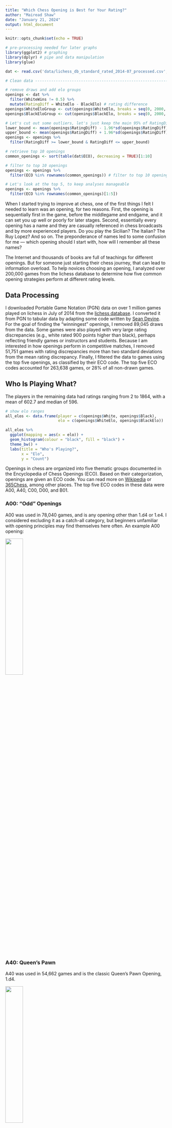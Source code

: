 ```yaml
---
title: "Which Chess Opening is Best for Your Rating?"
author: "Mairead Shaw"
date: "January 21, 2024"
output: html_document
---
```


```r
knitr::opts_chunk$set(echo = TRUE)
```

```r
# pre-processing needed for later graphs
library(ggplot2) # graphing
library(dplyr) # pipe and data manipulation
library(glue)

dat <- read.csv('data/lichess_db_standard_rated_2014-07_processed.csv', stringsAsFactors = F)

# Clean data --------------------------------------------------------------

# remove draws and add elo groups
openings <- dat %>% 
  filter(WhiteWins != 0.5) %>% 
  mutate(RatingDiff = WhiteElo - BlackElo) # rating difference
openings$WhiteEloGroup <- cut(openings$WhiteElo, breaks = seq(0, 2000, by = 100), labels = F)
openings$BlackEloGroup <- cut(openings$BlackElo, breaks = seq(0, 2000, by = 100), labels = F)

# Let's cut out some outliers, let's just keep the main 95% of RatingDiff values
lower_bound <- mean(openings$RatingDiff) - 1.96*sd(openings$RatingDiff)
upper_bound <- mean(openings$RatingDiff) + 1.96*sd(openings$RatingDiff)
openings <- openings %>% 
  filter(RatingDiff >= lower_bound & RatingDiff <= upper_bound)

# retrieve top 10 openings
common_openings <- sort(table(dat$ECO), decreasing = TRUE)[1:10]

# filter to top 10 openings
openings <- openings %>% 
  filter(ECO %in% rownames(common_openings)) # filter to top 10 openings

# Let's look at the top 5, to keep analyses manageable
openings <- openings %>% 
  filter(ECO %in% rownames(common_openings)[1:5])
```

When I started trying to improve at chess, one of the first things I felt I needed to learn was an opening, for two reasons. First, the opening is sequentially first in the game, before the middlegame and endgame, and it can set you up well or poorly for later stages. Second, essentially every opening has a name and they are casually referenced in chess broadcasts and by more experienced players. Do you play the Sicilian? The Italian? The Ruy Lopez? And so on. The preponderance of names led to some confusion for me — which opening should I start with, how will I remember all these names? 

The Internet and thousands of books are full of teachings for different openings. But for someone just starting their chess journey, that can lead to information overload. To help novices choosing an opening, I analyzed over 200,000 games from the lichess database to determine how five common opening strategies perform at different rating levels.

## Data Processing

I downloaded Portable Game Notation (PGN) data on over 1 million games played on lichess in July of 2014 from the [lichess database](https://database.lichess.org/). I converted it from PGN to tabular data by adapting some code written by [Sean Devine](https://github.com/seandamiandevine/chessblog). For the goal of finding the "winningest" openings, I removed 89,045 draws from the data. Some games were also played with very large rating discrepancies (e.g., white rated 900 points higher than black), perhaps reflecting friendly games or instructors and students. Because I am interested in how openings perform in competitive matches, I removed 51,751 games with rating discrepancies more than two standard deviations from the mean rating discrepancy. Finally, I filtered the data to games using the top five openings, as classified by their ECO code. The top five ECO codes accounted for 263,638 games, or 28% of all non-drawn games.

## Who Is Playing What?

The players in the remaining data had ratings ranging from 2 to 1864, with a mean of 602.7 and median of 596.

```r
# show elo ranges
all_elos <- data.frame(player = c(openings$White, openings$Black),
                       elo = c(openings$WhiteElo, openings$BlackElo))

all_elos %>% 
  ggplot(mapping = aes(x = elo)) +
  geom_histogram(colour = "black", fill = "black") +
  theme_bw() +
  labs(title = "Who's Playing?",
       x = "Elo", 
       y = "Count")
```

Openings in chess are organized into five thematic groups documented in the Encyclopedia of Chess Openings (ECO). Based on their categorization, openings are given an ECO code. You can read more on [Wikipedia](https://en.wikipedia.org/wiki/Encyclopaedia_of_Chess_Openings) or [365Chess](https://www.365chess.com/eco.php), among other places. The top five ECO codes in these data were A00, A40, C00, D00, and B01.

### A00: "Odd" Openings

A00 was used in 78,040 games, and is any opening other than 1.d4 or 1.e4. I considered excluding it as a catch-all category, but beginners unfamiliar with opening principles may find themselves here often. An example A00 opening:

![](boards/A00.jpeg){width=33% height=33%}

### A40: Queen's Pawn

A40 was used in 54,662 games and is the classic Queen's Pawn Opening, 1.d4.

![](boards/A40.jpeg){width=33% height=33%}

### C00: French Defense

C00 was used in 51,048 games, and represents the French defense, 1.e4 e6.

![](boards/C00.jpeg){width=33% height=33%}

### D00: Double Queen's Pawn

D00 was used in 41,569 games, the double Queen's Pawn opening 1. d4 d5.

![](boards/D00.jpeg){width=33% height=33%}

### B01: Scandinavian Defense

B01 was used in 38,319 games, and is the Scandinavian Defense to a King Pawn opening, 1. e4 d5.

![](boards/B01.jpeg){width=33% height=33%}

Opening theory can extend well beyond the first move, but for simplicity we'll stick with these five broad categories of opening theory.

## Which Openings Win?

To calculate which openings were the "winningest," I calculated the proportion of games won by white with a given opening. The best openings for white are those with the highest proportion of wins. Because I removed draws from the data, black's win proportion is the inverse of white's: an opening where white wins 60% of the games is one where black wins the remaining 40% of the games. Win proportions above 0.5 (50% of games) are better for white, below 0.5 are better for black, and around 0.5 are evenly advantageous for white and black.

If we look across all ratings, A40 is the best opening for white, winning 53.8% of the time. B01 (52.5%), C00 (52.0%), and D00 (51.5%) are also advantageous for white, while A00 (49.7%) is slightly advantageous for black.

```r
# overall win proportions, not accounting for rating
openings %>% 
  group_by(ECO) %>% 
  mutate(propW = sum(WhiteWins)/n()) %>% 
  ggplot(mapping = aes(x = ECO, y = propW)) +
  geom_point() +
  geom_hline(yintercept = 0.50, linetype = 2) +
  theme_bw() +
  labs(title = "Win Proportion for White by Opening across All Ratings",
       subtitle = "From 200,000+ lichess Games",
       x = "Opening ECO Code", 
       y = "Proportion of Games Won",
       caption = "ECO Codes: https://www.365chess.com/eco.php")
```

Those capture average win proportions across all players, but what if someone with an Elo of 423 wants to learn a new opening? We can improve our recommendation by tracking win proportion by rating range. To do this, I assigned players to groups based on their Elo. A player with Elo between 1 and 100 was in group 1, between 100 and 200 was in group 2, and so on. One could argue, and I would agree, that a player rated 798 is perhaps more similar to one rated 802 than one rated 700, but partitions needed to be placed somewhere and in my experience players tend to think of their rating in their "hundred" band. 

When we partition our data like this, we can make more specific recommendations:

## {.tabset}

### A00

```r
# data for these graphs
wins <- openings %>% 
  group_by(WhiteEloGroup, ECO) %>% 
  mutate(propW = sum(WhiteWins)/n())

wins %>% 
  filter(ECO == "A00") %>% 
  ggplot(mapping = aes(x = WhiteEloGroup, y = propW)) +
  geom_point() +
  geom_hline(yintercept = 0.50, linetype = 2) +
  facet_wrap(~ECO) +
  theme_bw() +
  labs(title = "Win Proportion by Opening by Rating",
       subtitle = "From 200,000+ lichess Games",
       x = "Elo",
       y = "Proportion of Games Won",
       caption = "ECO Codes: https://www.365chess.com/eco.php") +
  scale_x_continuous(breaks = seq(min(wins$WhiteEloGroup), max(wins$WhiteEloGroup), by = 1), #19 scale breaks
                     labels = c("1 - 100", "101 - 200", "201 - 300", "301 - 400", "401 - 500",
                                "501 - 600", "601 - 700", "701 - 800", "801 - 900", "901 - 1000",
                                "1001 - 1100", "1101 - 1200", "1201 - 1300", "1301 - 1400", "1401 - 1500",
                                "1501 - 1600", "1601 - 1700", "1701 - 1800", "1801 - 1900")) +
  scale_y_continuous(breaks = seq(0, 1, by = 0.25),
                     limits = c(0.00, 1.00)) +
  theme(axis.text.x = element_text(angle = 90, vjust = 0.5, hjust = 1),
        panel.grid.minor = element_blank())

```

### A40

```r

wins %>% 
  filter(ECO == "A40") %>% 
  ggplot(mapping = aes(x = WhiteEloGroup, y = propW)) +
  geom_point() +
  geom_hline(yintercept = 0.50, linetype = 2) +
  facet_wrap(~ECO) +
  theme_bw() +
  labs(title = "Win Proportion by Opening by Rating",
       subtitle = "From 200,000+ lichess Games",
       x = "Elo",
       y = "Proportion of Games Won",
       caption = "ECO Codes: https://www.365chess.com/eco.php") +
  scale_x_continuous(breaks = seq(min(wins$WhiteEloGroup), max(wins$WhiteEloGroup), by = 1), #19 scale breaks
                     labels = c("1 - 100", "101 - 200", "201 - 300", "301 - 400", "401 - 500",
                                "501 - 600", "601 - 700", "701 - 800", "801 - 900", "901 - 1000",
                                "1001 - 1100", "1101 - 1200", "1201 - 1300", "1301 - 1400", "1401 - 1500",
                                "1501 - 1600", "1601 - 1700", "1701 - 1800", "1801 - 1900")) +
  scale_y_continuous(breaks = seq(0, 1, by = 0.25),
                     limits = c(0.00, 1.00)) +
  theme(axis.text.x = element_text(angle = 90, vjust = 0.5, hjust = 1),
        panel.grid.minor = element_blank())

```

### B01

```r

wins %>% 
  filter(ECO == "B01") %>% 
  ggplot(mapping = aes(x = WhiteEloGroup, y = propW)) +
  geom_point() +
  geom_hline(yintercept = 0.50, linetype = 2) +
  facet_wrap(~ECO) +
  theme_bw() +
  labs(title = "Win Proportion by Opening by Rating",
       subtitle = "From 200,000+ lichess Games",
       x = "Elo",
       y = "Proportion of Games Won",
       caption = "ECO Codes: https://www.365chess.com/eco.php") +
  scale_x_continuous(breaks = seq(min(wins$WhiteEloGroup), max(wins$WhiteEloGroup), by = 1), #19 scale breaks
                     labels = c("1 - 100", "101 - 200", "201 - 300", "301 - 400", "401 - 500",
                                "501 - 600", "601 - 700", "701 - 800", "801 - 900", "901 - 1000",
                                "1001 - 1100", "1101 - 1200", "1201 - 1300", "1301 - 1400", "1401 - 1500",
                                "1501 - 1600", "1601 - 1700", "1701 - 1800", "1801 - 1900")) +
  scale_y_continuous(breaks = seq(0, 1, by = 0.25),
                     limits = c(0.00, 1.00)) +
  theme(axis.text.x = element_text(angle = 90, vjust = 0.5, hjust = 1),
        panel.grid.minor = element_blank())

```

### C00

```r

wins %>% 
  filter(ECO == "C00") %>% 
  ggplot(mapping = aes(x = WhiteEloGroup, y = propW)) +
  geom_point() +
  geom_hline(yintercept = 0.50, linetype = 2) +
  facet_wrap(~ECO) +
  theme_bw() +
  labs(title = "Win Proportion by Opening by Rating",
       subtitle = "From 200,000+ lichess Games",
       x = "Elo",
       y = "Proportion of Games Won",
       caption = "ECO Codes: https://www.365chess.com/eco.php") +
  scale_x_continuous(breaks = seq(min(wins$WhiteEloGroup), max(wins$WhiteEloGroup), by = 1), #19 scale breaks
                     labels = c("1 - 100", "101 - 200", "201 - 300", "301 - 400", "401 - 500",
                                "501 - 600", "601 - 700", "701 - 800", "801 - 900", "901 - 1000",
                                "1001 - 1100", "1101 - 1200", "1201 - 1300", "1301 - 1400", "1401 - 1500",
                                "1501 - 1600", "1601 - 1700", "1701 - 1800", "1801 - 1900")) +
  scale_y_continuous(breaks = seq(0, 1, by = 0.25),
                     limits = c(0.00, 1.00)) +
  theme(axis.text.x = element_text(angle = 90, vjust = 0.5, hjust = 1),
        panel.grid.minor = element_blank())

```

### D00

```r

wins %>% 
  filter(ECO == "D00") %>% 
  ggplot(mapping = aes(x = WhiteEloGroup, y = propW)) +
  geom_point() +
  geom_hline(yintercept = 0.50, linetype = 2) +
  facet_wrap(~ECO) +
  theme_bw() +
  labs(title = "Win Proportion by Opening by Rating",
       subtitle = "From 200,000+ lichess Games",
       x = "Elo",
       y = "Proportion of Games Won",
       caption = "ECO Codes: https://www.365chess.com/eco.php") +
  scale_x_continuous(breaks = seq(min(wins$WhiteEloGroup), max(wins$WhiteEloGroup), by = 1), #19 scale breaks
                     labels = c("1 - 100", "101 - 200", "201 - 300", "301 - 400", "401 - 500",
                                "501 - 600", "601 - 700", "701 - 800", "801 - 900", "901 - 1000",
                                "1001 - 1100", "1101 - 1200", "1201 - 1300", "1301 - 1400", "1401 - 1500",
                                "1501 - 1600", "1601 - 1700", "1701 - 1800", "1801 - 1900")) +
  scale_y_continuous(breaks = seq(0, 1, by = 0.25),
                     limits = c(0.00, 1.00)) +
  theme(axis.text.x = element_text(angle = 90, vjust = 0.5, hjust = 1),
        panel.grid.minor = element_blank())

```

## {-}

The trend across openings makes some sense: lower Elo players perform worse even when they have initiative as white (you have the initiative to make mistakes), and as players improve the marginal advantage white has in a given game adds up to a solid proportion of games going in white's favour. I suspect results look odd at ratings above 1400 because the number of games played per opening drops from thousands to low hundreds or dozens above 1400. For that reason, I only report recommendations up to a rating of 1400.

The best openings for white and black by Elo are as follows:

| Elo       | White (Proportion of Wins) | Black (Proportion of Wins) |
|:---------:|:--------------------------:|:--------------------------:|
| 1-100     | B01 (0.36)                 | C00 (0.72)                 |
| 101-200   | B01 (0.39)                 | A00 (0.68)                 |
| 201-300   | B01 (0.43)                 | A00 (0.62)                 |
| 301-400   | B01 (0.46)                 | A00 (0.58)                 |
| 401-500   | A40 (0.50)                 | A00 (0.54)                 |
| 501-600   | A40 (0.52)                 | A00 (0.52)                 |
| 601-700   | A40 (0.55)                 | A00 (0.47)                 |
| 701-800   | A40 (0.56)                 | A00 (0.47)                 |
| 801-900   | A00 (0.60)                 | B01 (0.42)                 |
| 901-1000  | D00 (0.63)                 | B01 (0.40)                 |
| 1001-1100 | C00 (0.67)                 | A00 (0.39)                 |
| 1101-1200 | B01 (0.72)                 | A00 (0.37)                 |
| 1201-1300 | B01 (0.68)                 | D00 (0.41)                 |
| 1301-1400 | C00 (0.71)                 | D00 (0.50)                 |

## Closing Thoughts

There we have it! If anyone is overwhelmed by opening choices early in their chess career, they can look at their Elo, reference the table, and pick an option with which at least some other people have had success. As mentioned, there can be significantly greater depth in opening knowledge than one or two moves, but at a beginner level, most people are not prepared to carry on deep lines. I'll close with a few points that helped me clean up my own openings. 

You don't need to choose one opening, memorize the lines, and know its name. Nor do you need to know your opponent's exact opening. A few key principles can carry you successfully to the middlegame.

1. Try to control the centre
2. Develop your minor pieces (bishops and knights)
3. Castle for king safety
4. Respect your opponent's threats

Many formal openings are built around these principles, they just execute them in a certain order or try to set up certain board characteristics that will carry through the middlegame and endgame (open/closed position, doubling opponent pawns, gambits sacrificing pawns early to gain initiative, etc.). Keeping these principles in mind will help you develop your pieces in many different scenarios without specific knowledge of your or your opponent's opening. That said, if you are looking for an opening...maybe reference the table to give yourself a winning chance.
